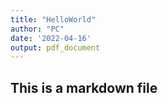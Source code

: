 ```yaml
---
title: "HelloWorld"
author: "PC"
date: '2022-04-16'
output: pdf_document
---
```


## This is a markdown file

